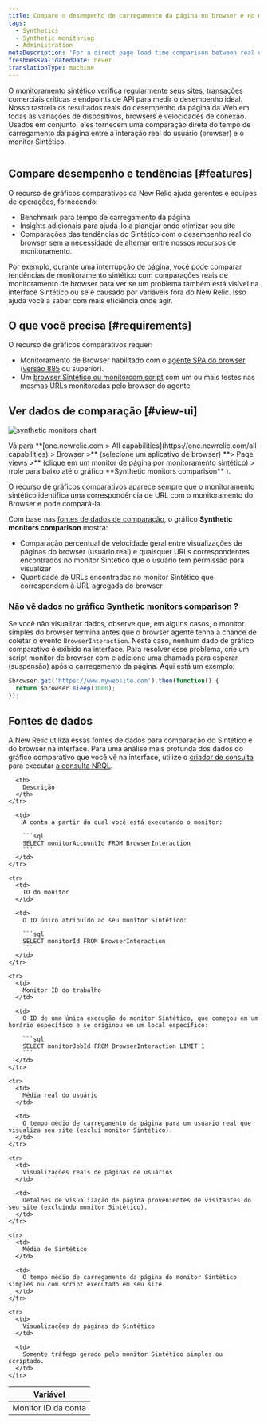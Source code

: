 ```yaml
---
title: Compare o desempenho de carregamento da página no browser e no monitoramento sintético
tags:
  - Synthetics
  - Synthetic monitoring
  - Administration
metaDescription: 'For a direct page load time comparison between real user (browser) interactions and synthetic monitors, use New Relic''s comparative charting feature.'
freshnessValidatedDate: never
translationType: machine
---
```




[O monitoramento sintético](/docs/synthetics/new-relic-synthetics/getting-started/introduction-new-relic-synthetics) verifica regularmente seus sites, transações comerciais críticas e endpoints de API para medir o desempenho ideal. Nosso [<InlinePopover type="browser"/>](/docs/browser/new-relic-browser/getting-started/introduction-new-relic-browser)rastreia os resultados reais do desempenho da página da Web em todas as variações de dispositivos, browsers e velocidades de conexão. Usados em conjunto, eles fornecem uma comparação direta do tempo de carregamento da página entre a interação real do usuário (browser) e o monitor Sintético.

<img
  title=""
  alt=""
  src={browserSyntheticChart}
/>

## Compare desempenho e tendências [#features]

O recurso de gráficos comparativos da New Relic ajuda gerentes e equipes de operações, fornecendo:

* Benchmark para tempo de carregamento da página
* Insights adicionais para ajudá-lo a planejar onde otimizar seu site
* Comparações das tendências do Sintético com o desempenho real do browser sem a necessidade de alternar entre nossos recursos de monitoramento.

Por exemplo, durante uma interrupção de página, você pode comparar tendências de monitoramento sintético com comparações reais de monitoramento de browser para ver se um problema também está visível na interface Sintético ou se é causado por variáveis fora do New Relic. Isso ajuda você a saber com mais eficiência onde agir.

## O que você precisa [#requirements]

O recurso de gráficos comparativos requer:

* Monitoramento de Browser habilitado com o [agente SPA do browser](/docs/browser/new-relic-browser/getting-started/compatibility-requirements-browser-monitoring#spa) ([versão 885](/docs/release-notes/new-relic-browser-release-notes/browser-agent-release-notes) ou superior).
* Um [browser Sintético ou monitorcom script](/docs/synthetics/new-relic-synthetics/using-monitors/add-edit-monitors) com um ou mais testes nas mesmas URLs monitoradas pelo browser do agente.

## Ver dados de comparação [#view-ui]

<img
  title="synthetic monitors chart"
  alt="synthetic monitors chart"
  src={browserSyntheticMonitorsComparisonChart}
/>

<figcaption>
  Vá para <DoNotTranslate>**[one.newrelic.com > All capabilities](https://one.newrelic.com/all-capabilities) > Browser >**</DoNotTranslate> (selecione um aplicativo de browser) <DoNotTranslate>**> Page views >**</DoNotTranslate> (clique em um monitor de página por monitoramento sintético) > (role para baixo até o gráfico <DoNotTranslate>**Synthetic monitors comparison**</DoNotTranslate> ).
</figcaption>

O recurso de gráficos comparativos aparece sempre que o monitoramento sintético identifica uma correspondência de URL com o monitoramento do Browser e pode compará-la.

Com base nas [fontes de dados de comparação](#data-sources), o gráfico <DoNotTranslate>**Synthetic monitors comparison**</DoNotTranslate> mostra:

* Comparação percentual de velocidade geral entre visualizações de páginas do browser (usuário real) e quaisquer URLs correspondentes encontrados no monitor Sintético que o usuário tem permissão para visualizar
* Quantidade de URLs encontradas no monitor Sintético que correspondem à URL agregada do browser

### Não vê dados no gráfico <DoNotTranslate>**Synthetic monitors comparison**</DoNotTranslate> ?

Se você não visualizar dados, observe que, em alguns casos, o monitor simples do browser termina antes que o browser agente tenha a chance de coletar o evento `BrowserInteraction`. Neste caso, nenhum dado de gráfico comparativo é exibido na interface. Para resolver esse problema, crie um script monitor de browser com e adicione uma chamada para esperar (suspensão) após o carregamento da página. Aqui está um exemplo:

```js
$browser.get('https://www.mywebsite.com').then(function() {
  return $browser.sleep(1000);
});
```

## Fontes de dados

A New Relic utiliza essas fontes de dados para comparação do Sintético e do browser na interface. Para uma análise mais profunda dos dados do gráfico comparativo que você vê na interface, utilize o [criador de consulta](/docs/query-your-data/explore-query-data/query-builder/use-advanced-nrql-mode-specify-data) para executar [a consulta NRQL](/docs/insights/nrql-new-relic-query-language/using-nrql/introduction-nrql).

<table>
  <thead>
    <tr>
      <th style={{ width: "200px" }}>
        Variável
      </th>

      <th>
        Descrição
      </th>
    </tr>
  </thead>

  <tbody>
    <tr>
      <td>
        Monitor ID da conta
      </td>

      <td>
        A conta a partir da qual você está executando o monitor:

        ```sql
        SELECT monitorAccountId FROM BrowserInteraction
        ```
      </td>
    </tr>

    <tr>
      <td>
        ID do monitor
      </td>

      <td>
        O ID único atribuído ao seu monitor Sintético:

        ```sql
        SELECT monitorId FROM BrowserInteraction
        ```
      </td>
    </tr>

    <tr>
      <td>
        Monitor ID do trabalho
      </td>

      <td>
        O ID de uma única execução do monitor Sintético, que começou em um horário específico e se originou em um local específico:

        ```sql
        SELECT monitorJobId FROM BrowserInteraction LIMIT 1
        ```
      </td>
    </tr>

    <tr>
      <td>
        Média real do usuário
      </td>

      <td>
        O tempo médio de carregamento da página para um usuário real que visualiza seu site (exclui monitor Sintético).
      </td>
    </tr>

    <tr>
      <td>
        Visualizações reais de páginas de usuários
      </td>

      <td>
        Detalhes de visualização de página provenientes de visitantes do seu site (excluindo monitor Sintético).
      </td>
    </tr>

    <tr>
      <td>
        Média de Sintético
      </td>

      <td>
        O tempo médio de carregamento da página do monitor Sintético simples ou com script executado em seu site.
      </td>
    </tr>

    <tr>
      <td>
        Visualizações de páginas do Sintético
      </td>

      <td>
        Somente tráfego gerado pelo monitor Sintético simples ou scriptado.
      </td>
    </tr>
  </tbody>
</table>